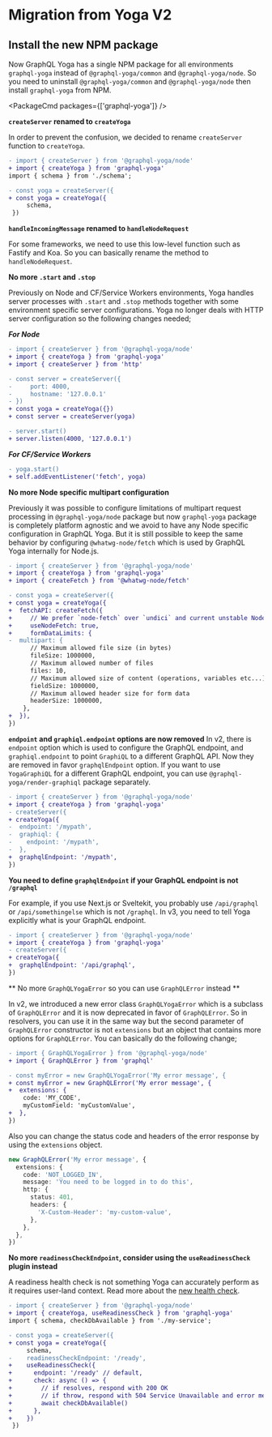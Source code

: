 
# Migration from Yoga V2

## Install the new NPM package

Now GraphQL Yoga has a single NPM package for all environments `graphql-yoga` instead of `@graphql-yoga/common` and `@graphql-yoga/node`.
So you need to uninstall `@graphql-yoga/common` and `@graphql-yoga/node` then install `graphql-yoga` from NPM.

<PackageCmd packages={['graphql-yoga']} />

**`createServer` renamed to `createYoga`**

In order to prevent the confusion, we decided to rename `createServer` function to `createYoga`.

```diff
- import { createServer } from '@graphql-yoga/node'
+ import { createYoga } from 'graphql-yoga'
import { schema } from './schema';

- const yoga = createServer({
+ const yoga = createYoga({
     schema,
 })
```

**`handleIncomingMessage` renamed to `handleNodeRequest`**

For some frameworks, we need to use this low-level function such as Fastify and Koa. So you can basically rename the method to `handleNodeRequest`.

**No more `.start` and `.stop`**

Previously on Node and CF/Service Workers environments, Yoga handles server processes with `.start` and `.stop` methods together with some environment specific server configurations. Yoga no longer deals with HTTP server configuration so the following changes needed;

**_For Node_**

```diff
- import { createServer } from '@graphql-yoga/node'
+ import { createYoga } from 'graphql-yoga'
+ import { createServer } from 'http'

- const server = createServer({
-     port: 4000,
-     hostname: '127.0.0.1'
- })
+ const yoga = createYoga({})
+ const server = createServer(yoga)

- server.start()
+ server.listen(4000, '127.0.0.1')
```

**_For CF/Service Workers_**

```diff
- yoga.start()
+ self.addEventListener('fetch', yoga)
```

**No more Node specific multipart configuration**

Previously it was possible to configure limitations of multipart request processing in `@graphql-yoga/node` package but now `graphql-yoga` package is completely platform agnostic and we avoid to have any Node specific configuration in GraphQL Yoga. But it is still possible to keep the same behavior by configuring `@whatwg-node/fetch` which is used by GraphQL Yoga internally for Node.js.

```diff
- import { createServer } from '@graphql-yoga/node'
+ import { createYoga } from 'graphql-yoga'
+ import { createFetch } from '@whatwg-node/fetch'

- const yoga = createServer({
+ const yoga = createYoga({
+  fetchAPI: createFetch({
+     // We prefer `node-fetch` over `undici` and current unstable Node's implementation
+     useNodeFetch: true,
+     formDataLimits: {
-  multipart: {
      // Maximum allowed file size (in bytes)
      fileSize: 1000000,
      // Maximum allowed number of files
      files: 10,
      // Maximum allowed size of content (operations, variables etc...)
      fieldSize: 1000000,
      // Maximum allowed header size for form data
      headerSize: 1000000,
    },
+  }),
})
```

**`endpoint` and `graphiql.endpoint` options are now removed**
In v2, there is `endpoint` option which is used to configure the GraphQL endpoint, and `graphiql.endpoint` to point `GraphiQL` to a different GraphQL API.
Now they are removed in favor `graphqlEndpoint` option. If you want to use `YogaGraphiQL` for a different GraphQL endpoint, you can use `@graphql-yoga/render-graphiql` package separately.

```diff
- import { createServer } from '@graphql-yoga/node'
+ import { createYoga } from 'graphql-yoga'
- createServer({
+ createYoga({
-  endpoint: '/mypath',
-  graphiql: {
-    endpoint: '/mypath',
-  },
+  graphqlEndpoint: '/mypath',
})
```

**You need to define `graphqlEndpoint` if your GraphQL endpoint is not `/graphql`**

For example, if you use Next.js or Sveltekit, you probably use `/api/graphql` or `/api/somethingelse` which is not `/graphql`.
In v3, you need to tell Yoga explicitly what is your GraphQL endpoint.

```diff
- import { createServer } from '@graphql-yoga/node'
+ import { createYoga } from 'graphql-yoga'
- createServer({
+ createYoga({
+  graphqlEndpoint: '/api/graphql',
})
```

** No more `GraphQLYogaError` so you can use `GraphQLError` instead **

In v2, we introduced a new error class `GraphQLYogaError` which is a subclass of `GraphQLError` and it is now deprecated in favor of `GraphQLError`.
So in resolvers, you can use it in the same way but the second parameter of `GraphQLError` constructor is not `extensions` but an object that contains more options for `GraphQLError`.
You can basically do the following change;

```diff
- import { GraphQLYogaError } from '@graphql-yoga/node'
+ import { GraphQLError } from 'graphql'

- const myError = new GraphQLYogaError('My error message', {
+ const myError = new GraphQLError('My error message', {
+  extensions: {
    code: 'MY_CODE',
    myCustomField: 'myCustomValue',
+  },
})
```

Also you can change the status code and headers of the error response by using the `extensions` object.

```ts
new GraphQLError('My error message', {
  extensions: {
    code: 'NOT_LOGGED_IN',
    message: 'You need to be logged in to do this',
    http: {
      status: 401,
      headers: {
        'X-Custom-Header': 'my-custom-value',
      },
    },
  },
})
```

**No more `readinessCheckEndpoint`, consider using the `useReadinessCheck` plugin instead**

A readiness health check is not something Yoga can accurately perform as it requires user-land context. Read more about the [new health check](/v3/features/health-check).

```diff
- import { createServer } from '@graphql-yoga/node'
+ import { createYoga, useReadinessCheck } from 'graphql-yoga'
import { schema, checkDbAvailable } from './my-service';

- const yoga = createServer({
+ const yoga = createYoga({
     schema,
-    readinessCheckEndpoint: '/ready',
+    useReadinessCheck({
+      endpoint: '/ready' // default,
+      check: async () => {
+        // if resolves, respond with 200 OK
+        // if throw, respond with 504 Service Unavailable and error message as plaintext in body
+        await checkDbAvailable()
+      },
+    })
 })
```
